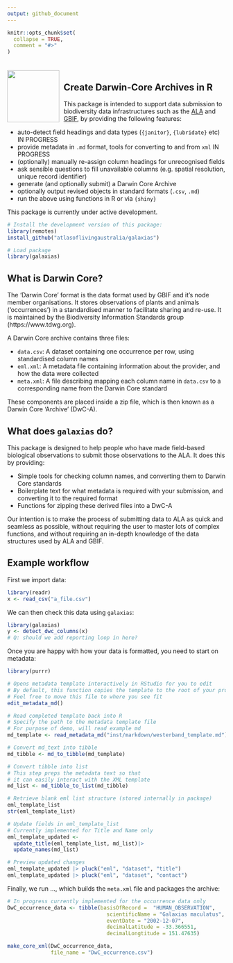 ```yaml
---
output: github_document
---
```


<!-- README.md is generated from README.Rmd. Please edit that file -->

```r
knitr::opts_chunk$set(
  collapse = TRUE,
  comment = "#>"
)
```

<img src="man/figures/logo.png" align="left" style="margin: 20px 10px 0px 0px;" alt="" width="120"/><br>
<h2>Create Darwin-Core Archives in R</h2>

This package is intended to support data submission to biodiversity data
infrastructures such as the [ALA](https://www.ala.org.au) and 
[GBIF](https://gbif.org), by providing the following features:

 - auto-detect field headings and data types (`{janitor}`, `{lubridate}` etc) IN PROGRESS
 - provide metadata in `.md` format, tools for converting to and from `xml` IN PROGRESS
 - (optionally) manually re-assign column headings for unrecognised fields
 - ask sensible questions to fill unavailable columns (e.g. spatial resolution, unique record identifier)
 - generate (and optionally submit) a Darwin Core Archive
 - optionally output revised objects in standard formats (`.csv`, `.md`)
 - run the above using functions in R or via `{shiny}`
 
This package is currently under active development.

``` r
# Install the development version of this package:
library(remotes)
install_github("atlasoflivingaustralia/galaxias")

# Load package
library(galaxias)
```

## What is Darwin Core?
The 'Darwin Core' format is the data format used by GBIF and it's node 
member organisations. It stores observations of plants and animals 
('occurrences') in a standardised manner to facilitate sharing and re-use. It is 
maintained by the Biodiversity Information Standards group 
(https://www.tdwg.org).

A Darwin Core archive contains three files:

- `data.csv`: A dataset containing one occurrence per row, using standardised 
  column names
- `eml.xml`: A metadata file containing information about the provider, and how
  the data were collected
- `meta.xml`: A file describing mapping each column name in `data.csv` to a 
  corresponding name from the Darwin Core standard
  
These components are placed inside a zip file, which is then known as a Darwin 
Core 'Archive' (DwC-A).

## What does `galaxias` do?
This package is designed to help people who have made field-based biological 
observations to submit those observations to the ALA. It does this by providing:

- Simple tools for checking column names, and converting them to 
  Darwin Core standards
- Boilerplate text for what metadata is required with your submission, and
  converting it to the required format
- Functions for zipping these derived files into a DwC-A

Our intention is to make the process of submitting data to ALA as quick and 
seamless as possible, without requiring the user to master lots of complex
functions, and without requiring an in-depth knowledge of the data structures
used by ALA and GBIF.

## Example workflow

First we import data:

```r
library(readr)
x <- read_csv("a_file.csv")
```

We can then check this data using `galaxias`:
```r
library(galaxias)
y <- detect_dwc_columns(x)
# Q: should we add reporting loop in here?
```

Once you are happy with how your data is formatted, you need to start on 
metadata:
```r
library(purrr)

# Opens metadata template interactively in RStudio for you to edit
# By default, this function copies the template to the root of your project directory
# Feel free to move this file to where you see fit
edit_metadata_md()

# Read completed template back into R
# Specify the path to the metadata template file
# For purpose of demo, will read example md
md_template <- read_metadata_md("inst/markdown/westerband_template.md")

# Convert md_text into tibble
md_tibble <- md_to_tibble(md_template)

# Convert tibble into list
# This step preps the metadata text so that 
# it can easily interact with the XML template 
md_list <- md_tibble_to_list(md_tibble)

# Retrieve blank eml list structure (stored internally in package)
eml_template_list 
str(eml_template_list)

# Update fields in eml_template_list
# Currently implemented for Title and Name only
eml_template_updated <- 
  update_title(eml_template_list, md_list)|> 
  update_names(md_list) 

# Preview updated changes
eml_template_updated |> pluck("eml", "dataset", "title")
eml_template_updated |> pluck("eml", "dataset", "contact")
```

Finally, we run ..., which builds the `meta.xml` file and packages the archive:
```r
# In progress currently implemented for the occurrence data only
DwC_occurrence_data <- tibble(basisOfRecord =  "HUMAN_OBSERVATION",
                                scientificName = "Galaxias maculatus",
                                eventDate = "2002-12-07",
                                decimalLatitude = -33.366551,
                                decimalLongtitude = 151.47635)

make_core_xml(DwC_occurrence_data,
              file_name = "DwC_occurrence.csv")
```